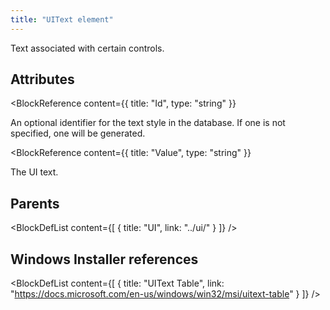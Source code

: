 ```yaml
---
title: "UIText element"
---
```



Text associated with certain controls.


## Attributes

<BlockWrapper>

  <BlockReference
    content={{
      title: "Id",
      type: "string"
    }}
  >
  An optional identifier for the text style in the database. If one is not specified,
   one will be generated.
  </BlockReference>

  <BlockReference
    content={{
      title: "Value",
      type: "string"
    }}
  >
  The UI text.
  </BlockReference>

</BlockWrapper>


## Parents

<BlockDefList content={[
    {
      title: "UI",
      link: "../ui/"
    }
  ]}
/>

## Windows Installer references

<BlockDefList content={[
    {
      title: "UIText Table",
      link: "https://docs.microsoft.com/en-us/windows/win32/msi/uitext-table"
    }
  ]}
/>
